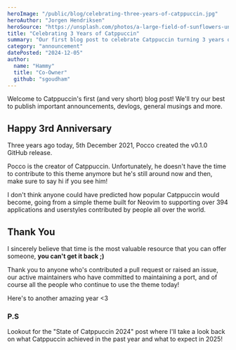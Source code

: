 ```yaml
---
heroImage: "/public/blog/celebrating-three-years-of-catppuccin.jpg"
heroAuthor: "Jorgen Hendriksen"
heroSource: "https://unsplash.com/photos/a-large-field-of-sunflowers-under-a-cloudy-sky-H_cQ7I2FPqk"
title: "Celebrating 3 Years of Catppuccin"
summary: "Our first blog post to celebrate Catppuccin turning 3 years old :D"
category: "announcement"
datePosted: "2024-12-05"
author:
  name: "Hammy"
  title: "Co-Owner"
  github: "sgoudham"
---
```


Welcome to Catppuccin's first (and very short) blog post! We'll try our best to
publish important announcements, devlogs, general musings and more.

## Happy 3rd Anniversary

Three years ago today, 5th December 2021, <Link
href="https://github.com/pocco81" external>Pocco</Link> created the <Link
href="https://github.com/catppuccin/catppuccin/releases/tag/v0.1.0"
external>v0.1.0</Link> GitHub release.

Pocco is the creator of Catppuccin. Unfortunately, he doesn't have the time to
contribute to this theme anymore but he's still around now and then, make sure
to say hi if you see him!

I don't think anyone could have predicted how popular Catppuccin would become,
going from a simple theme built for Neovim to supporting over 394 applications
and userstyles contributed by people all over the world.

## Thank You

I sincerely believe that time is the most valuable resource that you can offer
someone, **you can't get it back ;)**

Thank you to anyone who's contributed a pull request or raised an issue, our
active maintainers who have committed to maintaining a port, and of course all
the people who continue to use the theme today!

Here's to another amazing year \<3

### P.S

Lookout for the "State of Catppuccin 2024" post where I'll take a look back on
what Catppuccin achieved in the past year and what to expect in 2025!
